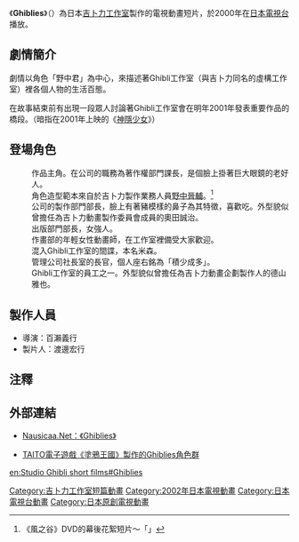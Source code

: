 {{NoteTA
|G1=Ghibli
}}
{{Infobox animanga/Headerofja
|標題= Ghiblies
|圖像= 
|尺寸= 
|說明= 
|日文名稱= {{lang|ja|ギブリーズ}}
|英文名稱= Ghiblies
|假名= 
|羅馬字= 
|類型= 動畫短片
}}
{{Infobox animanga/OVA
|圖像     = 
|尺寸     = 
|說明     = 
|原作     = 
|導演     = [[百瀨義行|百瀨義行]]
|脚本 = 
|人物原案 = [[鈴木敏夫|鈴木敏夫]]
|人物設定 = 
|音樂     = [[川井憲次|川井憲次]]
|音樂製作   = 
|動畫製作 = [[吉卜力工作室|吉卜力工作室]]
|釋出日 = 
|網絡 = 
|話數 = 全2话
}}
{{Infobox animanga/Footerofja}}

《'''Ghiblies'''》（{{lang|ja|ギブリーズ}}）為日本[[吉卜力工作室|吉卜力工作室]]製作的電視動畫短片，於2000年在[[日本電視台|日本電視台]]播放。

==劇情簡介==
劇情以角色「野中君」為中心，來描述著Ghibli工作室（與吉卜力同名的虛構工作室）裡各個人物的生活百態。

在故事結束前有出現一段眾人討論著Ghibli工作室會在明年2001年發表重要作品的橋段。（暗指在2001年上映的《[[神隱少女|神隱少女]]》）

==登場角色==
; {{nihongo|野中君|野中くん}}
: 作品主角。在公司的職務為著作權部門課長，是個臉上掛著巨大眼鏡的老好人。
: 角色造型範本來自於吉卜力製作業務人員[[野中晉輔|野中晉輔]]。<ref>《風之谷》DVD的幕後花絮短片～「{{lang|ja|ジブリはこうして生まれた}}」</ref>
; {{nihongo|老奧|奥ちゃん}}
: 公司的製作部門部長，臉上有著豬模樣的鼻子為其特徵，喜歡吃。外型貌似曾擔任為吉卜力動畫製作委員會成員的奧田誠治。
; {{nihongo|由佳里小姐|ゆかりさん}}
: 出版部門部長，女強人。
; {{nihongo|小螢|蛍ちゃん}}
: 作畫部的年輕女性動畫師，在工作室裡備受大家歡迎。
; {{nihongo|小米|米ちゃん}}
: 混入Ghibli工作室的間諜，本名米森。
; {{nihongo|室田先生|室田さん}}
: 管理公司社長室的長官，個人座右銘為「積少成多」。
; {{nihongo|德先生|徳さん}}
: Ghibli工作室的員工之一。外型貌似曾擔任為吉卜力動畫企劃製作人的德山雅也。

==製作人員==
* 導演：百瀨義行
* 製片人：渡邊宏行

==注釋==
{{Reflist}}

==外部連結==
* {{en}} [http://www.nausicaa.net/wiki/Ghiblies Nausicaa.Net：《Ghiblies》] {{Wayback|url=http://www.nausicaa.net/wiki/Ghiblies |date=20200929002021 }}
* {{ja}} [http://www.garakuta-studio.com/ghiblies/index.html TAITO電子遊戲《塗鴉王國》製作的Ghiblies角色群] {{Wayback|url=http://www.garakuta-studio.com/ghiblies/index.html |date=20160304200539 }}

{{吉卜力工作室}}
[[Category:吉卜力工作室短篇動畫|Category:吉卜力工作室短篇動畫]]
[[Category:2002年日本電視動畫|Category:2002年日本電視動畫]]
[[Category:日本電視台動畫|Category:日本電視台動畫]]
[[Category:日本原創電視動畫|Category:日本原創電視動畫]]

[[en:Studio_Ghibli_short_films#Ghiblies|en:Studio Ghibli short films#Ghiblies]]